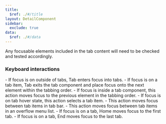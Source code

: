 ```yaml
---
title:
  $ref: ./#/title
layout: DetailComponent
sidebar:
  exclude: true
data:
  $ref: ./#/data
---
```


Any focusable elements included in the tab content will need to be checked and tested accordingly.

### Keyboard interactions

<KeyboardControls>
<KeyboardControl keyOrCombos="Tab">
-	If focus is on outside of tabs, Tab enters focus into tabs.
-	If focus is on a tab item, Tab exits the tab component and place focus onto the next element within the tabbing order.
</KeyboardControl>

<KeyboardControl keyOrCombos="Shift + Tab">
  - If focus is inside a tab component, this action moves focus to the previous element in the tabbing order.
</KeyboardControl>

<KeyboardControl keyOrCombos="Enter / Space">
  - If focus is on tab hover state, this action selects a tab item.
</KeyboardControl>

<KeyboardControl keyOrCombos="Left arrow / Right arrow">
  - This action moves focus between tab items in tab bar.
</KeyboardControl>

<KeyboardControl keyOrCombos="Up arrow / Down arrow">
  - This action moves focus between tab items in an overflow menu list.
</KeyboardControl>

<KeyboardControl keyOrCombos="Home">
  - If focus is on a tab, Home moves focus to the first tab.
</KeyboardControl>

<KeyboardControl keyOrCombos="End">
  - If focus is on a tab, End moves focus to the last tab.
</KeyboardControl>
</KeyboardControls>
